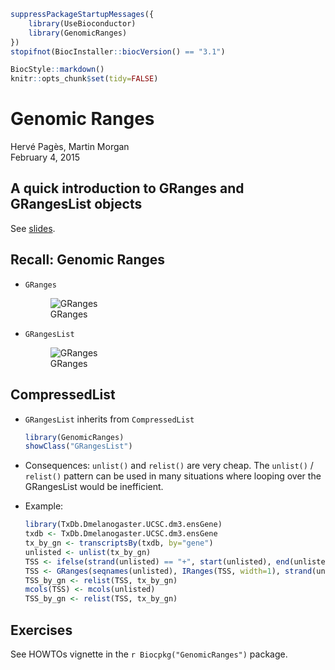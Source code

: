 <!--
%\VignetteIndexEntry{01.2 Genomic Ranges}
%\VignettePackage{UseBioconductor}
%\VignetteEngine{knitr::knitr}
-->

```r
suppressPackageStartupMessages({
    library(UseBioconductor)
    library(GenomicRanges)
})
stopifnot(BiocInstaller::biocVersion() == "3.1")
```

```r
BiocStyle::markdown()
knitr::opts_chunk$set(tidy=FALSE)
```

# Genomic Ranges

Herv&eacute; Pag&egrave;s, Martin Morgan<br/>
February 4, 2015

## A quick introduction to GRanges and GRangesList objects

See [slides](GRanges_and_GRangesList_slides.pdf).

## Recall: Genomic Ranges

- `GRanges`

  ![GRanges](our_figures/GRanges.png)

- `GRangesList`

  ![GRanges](our_figures/GRangesList.png)

## CompressedList

- `GRangesList` inherits from `CompressedList`

  ```r
  library(GenomicRanges)
  showClass("GRangesList")
  ```
  
- Consequences: `unlist()` and `relist()` are very cheap.
  The `unlist()` / `relist()` pattern can be used in many situations 
  where looping over the GRangesList would be inefficient.

- Example:

  ```r
  library(TxDb.Dmelanogaster.UCSC.dm3.ensGene)
  txdb <- TxDb.Dmelanogaster.UCSC.dm3.ensGene
  tx_by_gn <- transcriptsBy(txdb, by="gene")
  unlisted <- unlist(tx_by_gn)
  TSS <- ifelse(strand(unlisted) == "+", start(unlisted), end(unlisted))
  TSS <- GRanges(seqnames(unlisted), IRanges(TSS, width=1), strand(unlisted))
  TSS_by_gn <- relist(TSS, tx_by_gn)
  mcols(TSS) <- mcols(unlisted)
  TSS_by_gn <- relist(TSS, tx_by_gn) 
  ```
  
## Exercises

See HOWTOs vignette in the `r Biocpkg("GenomicRanges")` package.

